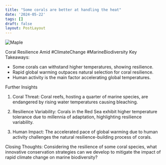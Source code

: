 ```yaml
---
title: "Some corals are better at handling the heat"
date: '2024-05-22'
tags: []
draft: false
layout: PostLayout
---
```


<div className="flex justify-center">
  <div className="my-1 w-full px-2 xl:my-1 xl:w-1/2 xl:px-2">
    <img src="https://willpolesa.pythonanywhere.com/static/podcast_thumbnails/thumbnailrechd5QaVVVOP9xBV.jpg" alt="Maple" className="mx-auto h-58 w-auto" />
  </div>
</div>

Coral Resilience Amid #ClimateChange #MarineBiodiversity
Key Takeaways:
- Some corals can withstand higher temperatures, showing resilience.
- Rapid global warming outpaces natural selection for coral resilience.
- Human activity is the main factor accelerating global temperatures.

Further Insights
1. Coral Threat:
Coral reefs, hosting a quarter of marine species, are endangered by rising water temperatures causing bleaching.

2. Resilience Variability:
Corals in the Red Sea exhibit higher temperature tolerance due to millennia of adaptation, highlighting resilience variability.

3. Human Impact:
The accelerated pace of global warming due to human activity challenges the natural resilience-building process of corals.

Closing Thoughts:
Considering the resilience of some coral species, what innovative conservation strategies can we develop to mitigate the impact of rapid climate change on marine biodiversity?
